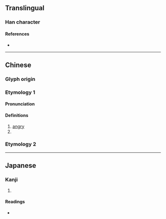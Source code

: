 {{character info/new}}
==Translingual==

===Han character===
{{Han char|rn=9|rad=人|as=05|sn=7|four=20232|canj=OYVI|ids=⿰亻玄}}

====References====
* {{Han ref|kx=0096.130|dkj=00463|dj=0204.170|hdz=10138.040|uh=4F2D|ud=20269|bh=CA66|bd=51814}}

----

==Chinese==
{{zh-forms|alt=𠆺}}

===Glyph origin===
{{Han etym}}

===Etymology 1===

====Pronunciation====
{{zh-pron
|m=xián,xuán
|c=jin4
|mc=y
|oc=y
|ma=
|cat=a,pn
}}

====Definitions====
{{zh-hanzi}}

# [[angry]]
# {{surname|lang=zh}}

===Etymology 2===
{{zh-see|玄|v}}

----

==Japanese==

===Kanji===
{{ja-kanji|grade=|rs=人05}}

# {{defn|lang=ja|sort=人05}}

====Readings====
* {{ja-readings|on=[[けん]] (ken), [[せん]] (sen)|kun=}}